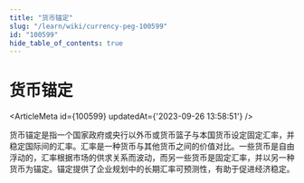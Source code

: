 ```yaml
---
title: "货币锚定"
slug: "/learn/wiki/currency-peg-100599"
id: "100599"
hide_table_of_contents: true
---
```



# 货币锚定

<ArticleMeta id={100599} updatedAt={'2023-09-26 13:58:51'} />
<div className='border-solid border-b border-t-0 my-4 border-[var(--ifm-color-gray-300)]' />

货币锚定是指一个国家政府或央行以外币或货币篮子与本国货币设定固定汇率，并稳定国际间的汇率。汇率是一种货币与其他货币之间的价值对比。一些货币是自由浮动的，汇率根据市场的供求关系而波动，而另一些货币是固定汇率，并以另一种货币为锚定。锚定提供了企业规划中的长期汇率可预测性，有助于促进经济稳定。
